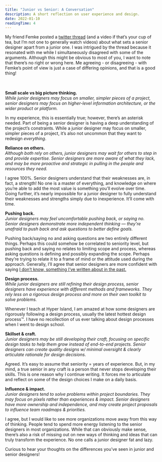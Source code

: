 ```yaml
---
title: "Junior vs Senior: A Conversation"
description: A short reflection on user experience and design.
date: 2022-01-10
readingTime: 4
---
```


My friend Femke posted a [twitter thread](https://twitter.com/femkesvs/status/1476662632752947200?s=20) (and a video if that’s your cup of tea, but I’m not one to generally watch videos) about what sets a senior designer apart from a junior one. I was intrigued by the thread because it resonated with me while I simultaneously disagreed with some of the arguments. Although this might be obvious to most of you, I want to note that there’s no right or wrong here. Me agreeing - or disagreeing - with Femke’s point of view is just a case of differing opinions, and that is a good thing!

<br /><br />
**Small scale vs big picture thinking.**<br />
*While junior designers may focus on smaller, simpler pieces of a project, senior designers may focus on higher-level information architecture, or the wider product or platform.*

In my experience, this is essentially true; however, there’s an asterisk needed. Part of being a senior designer is having a deep understanding of the project’s constraints. While a junior designer may focus on smaller, simpler pieces of a project, it’s also not uncommon that they want to redesign *everything*.

**Reliance on others.**<br />
*Although both rely on others, junior designers may wait for others to step in and provide expertise. Senior designers are more aware of what they lack, and may be more proactive and strategic in pulling in the people and resources they need.*

I agree 100%. Senior designers understand that their weaknesses are, in fact, a strength! No one is a master of everything, and knowledge on where you’re able to add the most value is something you’ll evolve over time. Going further, it’s nearly impossible for a junior designer to fully understand their weaknesses and strengths simply due to inexperience. It’ll come with time.

**Pushing back.**<br />
*Junior designers may feel uncomfortable pushing back, or saying no. Senior designers demonstrate more independent thinking — they're unafraid to push back and ask questions to better define goals.*

Pushing back/saying no and asking questions are two entirely different things. Perhaps this could somehow be correlated to seniority level, but pushing back and saying no relates to limiting scope and process, whereas asking questions is defining and possibly expanding the scope. Perhaps they’re trying to relate it to a frame of mind or the attitude used during the approach. Generally, I’ll agree that senior designers are more confident with saying [I don’t know, something I’ve written about in the past.](/better-uxdesigner/)

**Design process.**<br />
*While junior designers are still refining their design process, senior designers have experience with different methods and frameworks. They rely less on a rigorous design process and more on their own toolkit to solve problems.*

Whenever I teach at Hyper Island, I am amazed at how some designers are rigorously following a design process, usually the latest hottest design process™. I have no recollection of us ever talking about design processes when I went to design school.

**Skillset & craft.**<br />
*Junior designers may be still developing their craft, focusing on specific design tasks to help them grow instead of end-to-end projects. Senior designers can create quality designs w/ minimal oversight & clearly articulate rationale for design decisions.*

Agreed. It’s easy to assume that seniority = years of experience. But, in my mind, a true senior in any craft is a person that never stops developing their skills. This is one reason why I continue writing. It forces me to articulate and reflect on some of the design choices I make on a daily basis.

**Influence & impact.**<br />
*Junior designers tend to solve problems within project boundaries. They may focus on pixels rather than experiences & impact. Senior designers have more ownership and independence, and may create project proposals to influence team roadmaps & priorities.*

I agree, but I would like to see more organizations move away from this way of thinking. People tend to spend more energy listening to the senior designers in most organizations. While that can obviously make sense, there’s also a risk of missing out on new ways of thinking and ideas that can truly transform the experience. No one calls a junior designer fat and lazy.

Curious to hear your thoughts on the differences you’ve seen in junior and senior designers!